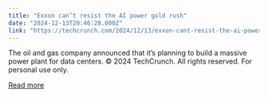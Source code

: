 ```yaml
---
title: "Exxon can’t resist the AI power gold rush"
date: "2024-12-13T20:46:28.000Z"
link: "https://techcrunch.com/2024/12/13/exxon-cant-resist-the-ai-power-gold-rush/"
---
```


The oil and gas company announced that it’s planning to build a massive power plant for data centers. 
© 2024 TechCrunch. All rights reserved. For personal use only.


[Read more](https://techcrunch.com/2024/12/13/exxon-cant-resist-the-ai-power-gold-rush/)
